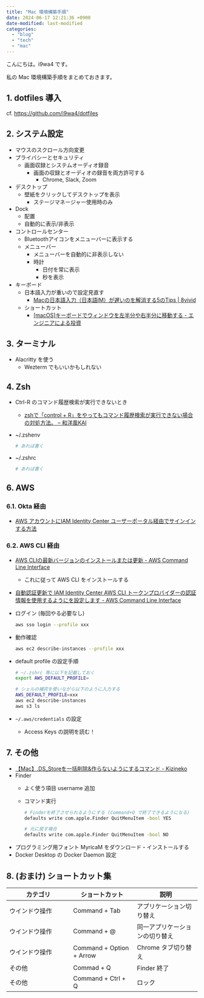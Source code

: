 ```yaml
---
title: "Mac 環境構築手順"
date: 2024-06-17 12:21:36 +0900
date-modified: last-modified
categories:
  - "blog"
  - "tech"
  - "mac"
---
```


こんにちは。i9wa4 です。

私の Mac 環境構築手順をまとめておきます。

## 1. dotfiles 導入

cf. <https://github.com/i9wa4/dotfiles>

## 2. システム設定

- マウスのスクロール方向変更
- プライバシーとセキュリティ
    - 画面収録とシステムオーディオ録音
        - 画面の収録とオーディオの録音を両方許可する
            - Chrome, Slack, Zoom
- デスクトップ
    - 壁紙をクリックしてデスクトップを表示
        - ステージマネージャー使用時のみ
- Dock
    - 配置
    - 自動的に表示/非表示
- コントロールセンター
    - Bluetoothアイコンをメニューバーに表示する
    - メニューバー
        - メニューバーを自動的に非表示しない
        - 時計
            - 日付を常に表示
            - 秒を表示
- キーボード
    - 日本語入力が重いので設定見直す
        - [Macの日本語入力（日本語IM）が遅いのを解消する5のTips \| 8vivid](https://mupon.net/mac-im-slow-5-tips/)
    - ショートカット
        - [\[macOS\]キーボードでウィンドウを左半分や右半分に移動する - エンジニアによる投資](https://eng-investor.com/mac-move-window-keyboard-shortcut/)

## 3. ターミナル

- Alacritty を使う
    - Wezterm でもいいかもしれない

## 4. Zsh

- Ctrl-R のコマンド履歴検索が実行できないとき
    - [zshで「control + R」をやってもコマンド履歴検索が実行できない場合の対処方法。 – 和洋風KAI](https://wayohoo.com/article/6922)
- ~/.zshenv

    ```sh
    # あれば書く
    ```

- ~/.zshrc

    ```sh
    # あれば書く
    ```

## 6. AWS

### 6.1. Okta 経由

- [AWS アカウントにIAM Identity Center ユーザーポータル経由でサインインする方法](https://www.notion.so/AWS-IAM-Identity-Center-a4eda510decb43f6a51c1df902acf84a?pvs=21)

### 6.2. AWS CLI 経由

- [AWS CLIの最新バージョンのインストールまたは更新 - AWS Command Line Interface](https://docs.aws.amazon.com/ja_jp/cli/latest/userguide/getting-started-install.html)
    - これに従って AWS CLI をインストールする
- [自動認証更新で IAM Identity Center AWS CLI トークンプロバイダーの認証情報を使用するようにを設定します - AWS Command Line Interface](https://docs.aws.amazon.com/ja_jp/cli/latest/userguide/sso-configure-profile-token.html)
- ログイン (毎回やる必要なし)

    ```sh
    aws sso login --profile xxx
    ```

- 動作確認

    ```sh
    aws ec2 describe-instances --profile xxx
    ```

- default profile の設定手順

    ```sh
    # ~/.zshrc 等に以下を記載しておく
    export AWS_DEFAULT_PROFILE=

    # シェルの補完を使いながら以下のように入力する
    AWS_DEFAULT_PROFILE=xxx
    aws ec2 describe-instances
    aws s3 ls
    ```

- `~/.aws/credentials` の設定
    - Access Keys の説明を読む！

## 7. その他

- [【Mac】.DS_Storeを一括削除&作らないようにするコマンド - Kizineko](https://kizineko.com/delete-dsstore/)
- Finder
    - よく使う項目 username 追加
    - コマンド実行

        ```sh
        # Finderを終了させられるようにする (Command+Q で終了できるようになる)
        defaults write com.apple.Finder QuitMenuItem -bool YES

        # 元に戻す場合
        defaults write com.apple.Finder QuitMenuItem -bool NO
        ```

- プログラミング用フォント MyricaM をダウンロード・インストールする
- Docker Desktop の Docker Daemon 設定

## 8. (おまけ) ショートカット集

| カテゴリ       | ショートカット           | 説明                           |
| ---            | ---                      | ---                            |
| ウインドウ操作 | Command + Tab            | アプリケーション切り替え       |
| ウインドウ操作 | Command + @              | 同一アプリケーションの切り替え |
| ウインドウ操作 | Command + Option + Arrow | Chrome タブ切り替え            |
| その他         | Commad  + Q              | Finder 終了                    |
| その他         | Command + Ctrl + Q       | ロック                         |
